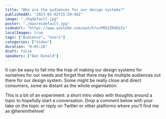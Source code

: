 ```yaml
---
title: "Who are the audiences for our design systems?"
publishedAt: "2023-05-02T15:59:40Z"
image: "./hqdefault.jpg"
poster: "./maxresdefault.jpg"
videoUrl: "https://www.youtube.com/watch?v=PRD2ZR4D2Zs"
localImages: true
tags: ["Audience", "Users"]
categories: ["Video"]
duration: "0:05:26"
draft: false
speakers: ["Dan Donald"]
---
```


It can be easy to fall into the trap of making our design systems for ourselves for our needs and forget that there may be multiple audiences out there for our design system. Some might be really close and direct consumers, some as distant as the whole organisation.

This is a bit of an experiment: a short intro video with thoughts around a topic to hopefully start a conversation. Drop a comment below with your take on the topic or reply on Twitter or other platforms where you'll find me as @hereinthehive!
